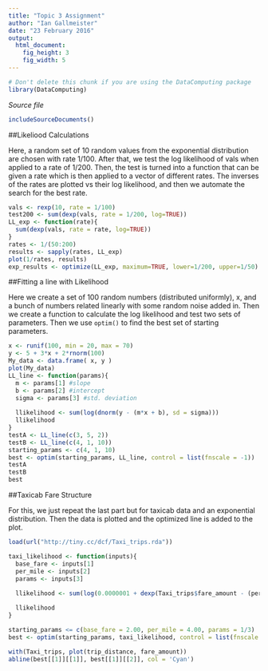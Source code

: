 ---
title: "Topic 3 Assignment"
author: "Ian Gallmeister"
date: "23 February 2016"
output: 
  html_document:
    fig_height: 3
    fig_width: 5
---
<!-- Don't edit in between this line and the one below -->
```{r include=FALSE}
# Don't delete this chunk if you are using the DataComputing package
library(DataComputing)
```
*Source file* 
```{r, results='asis', echo=FALSE}
includeSourceDocuments()
```
<!-- Don't edit the material above this line -->


##Likeliood Calculations

Here, a random set of 10 random values from the exponential distribution are chosen with rate 1/100.  After that, we test the log likelihood of vals when applied to a rate of 1/200.  Then, the test is turned into a function that can be given a rate which is then applied to a vector of different rates.  The inverses of the rates are plotted vs their log likelihood, and then we automate the search for the best rate.
```{r, fig.height=5, fig.width=5}
vals <- rexp(10, rate = 1/100)
test200 <- sum(dexp(vals, rate = 1/200, log=TRUE))
LL_exp <- function(rate){
  sum(dexp(vals, rate = rate, log=TRUE))
}
rates <- 1/(50:200)
results <- sapply(rates, LL_exp)
plot(1/rates, results)
exp_results <- optimize(LL_exp, maximum=TRUE, lower=1/200, upper=1/50)
```

##Fitting a line with Likelihood

Here we create a set of 100 random numbers (distributed uniformly), x, and a bunch of numbers related linearly with some random noise added in.  Then we create a function to calculate the log likelihood and test two sets of parameters.  Then we use ```optim()``` to find the best set of starting parameters.

```{r, fig.height=5, fig.width=5}
x <- runif(100, min = 20, max = 70) 
y <- 5 + 3*x + 2*rnorm(100)
My_data <- data.frame( x, y )
plot(My_data)
LL_line <- function(params){
  m <- params[1] #slope
  b <- params[2] #intercept
  sigma <- params[3] #std. deviation
  
  llikelihood <- sum(log(dnorm(y - (m*x + b), sd = sigma)))
  llikelihood
}
testA <- LL_line(c(3, 5, 2))
testB <- LL_line(c(4, 1, 10))
starting_params <- c(4, 1, 10)
best <- optim(starting_params, LL_line, control = list(fnscale = -1))
testA
testB
best
```

##Taxicab Fare Structure

For this, we just repeat the last part but for taxicab data and an exponential distribution.  Then the data is plotted and the optimized line is added to the plot.

```{r, fig.height = 5, fig.width = 5, warning=FALSE}
load(url("http://tiny.cc/dcf/Taxi_trips.rda"))

taxi_likelihood <- function(inputs){
  base_fare <- inputs[1]
  per_mile <- inputs[2]
  params <- inputs[3]
  
  llikelihood <- sum(log(0.0000001 + dexp(Taxi_trips$fare_amount - (per_mile*Taxi_trips$trip_distance + base_fare), rate = params, log = FALSE)))

  llikelihood
}

starting_params <= c(base_fare = 2.00, per_mile = 4.00, params = 1/3)
best <- optim(starting_params, taxi_likelihood, control = list(fnscale = -1))

with(Taxi_trips, plot(trip_distance, fare_amount))
abline(best[[1]][[1]], best[[1]][[2]], col = 'Cyan')
```